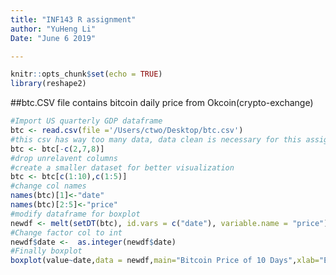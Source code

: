```yaml
---
title: "INF143 R assignment"
author: "YuHeng Li"
Date: "June 6 2019"

---
```


```r
knitr::opts_chunk$set(echo = TRUE)
library(reshape2)
```
##btc.CSV file contains bitcoin daily price from Okcoin(crypto-exchange)

```r
#Import US quarterly GDP dataframe 
btc <- read.csv(file ='/Users/ctwo/Desktop/btc.csv')
#this csv has way too many data, data clean is necessary for this assignment
btc <- btc[-c(2,7,8)]
#drop unrelavent columns
#create a smaller dataset for better visualization
btc <- btc[c(1:10),c(1:5)] 
#change col names
names(btc)[1]<-"date"
names(btc)[2:5]<-"price"
#modify dataframe for boxplot
newdf <- melt(setDT(btc), id.vars = c("date"), variable.name = "price")
#Change factor col to int
newdf$date <-  as.integer(newdf$date)
#Finally boxplot
boxplot(value~date,data = newdf,main="Bitcoin Price of 10 Days",xlab="Exchange's timestamp",ylab="Price",col="burlywood3",border="brown4")


```

